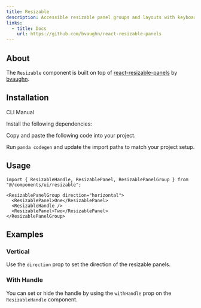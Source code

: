 ```yaml
---
title: Resizable
description: Accessible resizable panel groups and layouts with keyboard support.
links:
  - title: Docs
    url: https://github.com/bvaughn/react-resizable-panels
---
```


<ComponentPreview name="resizable-demo" />

## About

The `Resizable` component is built on top of [react-resizable-panels](https://github.com/bvaughn/react-resizable-panels)
by [bvaughn](https://github.com/bvaughn).

## Installation

<InstallationTabs>

<TabsList>
  <TabsTrigger value="cli">CLI</TabsTrigger>
  <TabsTrigger value="manual">Manual</TabsTrigger>
</TabsList>

<TabsContent value="cli">

<PackageRunner command="nore-ui@latest add resizable" />

</TabsContent>

<TabsContent value="manual">

<Steps>

<Step>Install the following dependencies:</Step>

<PackageInstaller name="react-resizable-panels" />

<Step>Copy and paste the following code into your project.</Step>

<ComponentSource name="resizable.ts" type="slot-recipe" />

<ComponentSource name="resizable.tsx" type="component" />

<Step>Run `panda codegen` and update the import paths to match your project setup.</Step>

</Steps>

</TabsContent>

</InstallationTabs>

## Usage

```tsx
import { ResizableHandle, ResizablePanel, ResizablePanelGroup } from "@/components/ui/resizable";
```

```tsx
<ResizablePanelGroup direction="horizontal">
  <ResizablePanel>One</ResizablePanel>
  <ResizableHandle />
  <ResizablePanel>Two</ResizablePanel>
</ResizablePanelGroup>
```

## Examples

### Vertical

Use the `direction` prop to set the direction of the resizable panels.

<ComponentPreview name="resizable-vertical" />

### With Handle

You can set or hide the handle by using the `withHandle` prop on the `ResizableHandle` component.

<ComponentPreview name="resizable-handle" />
